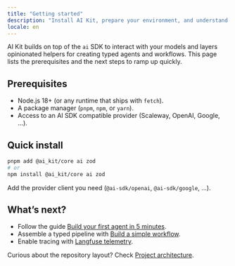 ```yaml
---
title: "Getting started"
description: "Install AI Kit, prepare your environment, and understand the main building blocks."
locale: en
---
```


AI Kit builds on top of the `ai` SDK to interact with your models and layers opinionated helpers for creating typed agents and workflows. This page lists the prerequisites and the next steps to ramp up quickly.

## Prerequisites

- Node.js 18+ (or any runtime that ships with `fetch`).
- A package manager (`pnpm`, `npm`, or `yarn`).
- Access to an AI SDK compatible provider (Scaleway, OpenAI, Google, …).

## Quick install

```bash
pnpm add @ai_kit/core ai zod
# or
npm install @ai_kit/core ai zod
```

Add the provider client you need (`@ai-sdk/openai`, `@ai-sdk/google`, …).

## What’s next?

- Follow the guide [Build your first agent in 5 minutes](/en/getting-started/first-agent).
- Assemble a typed pipeline with [Build a simple workflow](/en/workflows/introduction).
- Enable tracing with [Langfuse telemetry](/en/telemetry/langfuse).

Curious about the repository layout? Check [Project architecture](/en/getting-started/project-structure).
